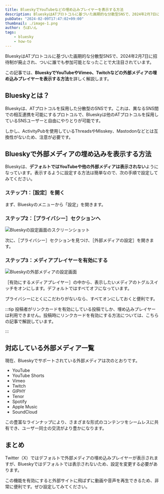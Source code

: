 ```yaml
---
title: BlueskyでYouTubeなどの埋め込みプレイヤーを表示する方法
description: BlueskyはATプロトコルに基づいた画期的な分散型SNSで、2024年2月7日に招待制が廃止され、ついに誰でも参加可能となったことで大注目されています。この記事では、BlueskyでYouTubeやVimeo、Twitchなどの外部メディアの埋め込みプレイヤーを表示する方法を詳しく解説します。
pubDate: "2024-02-09T17:47:02+09:00"
thumbnail: ./image-1.png
author: ろぼいん
tags:
    - bluesky
    - how-to
---
```



BlueskyはATプロトコルに基づいた画期的な分散型SNSで、2024年2月7日に招待制が廃止され、ついに誰でも参加可能となったことで大注目されています。

この記事では、**BlueskyでYouTubeやVimeo、Twitchなどの外部メディアの埋め込みプレイヤーを表示する方法**を詳しく解説します。

## Blueskyとは？

Blueskyは、ATプロトコルを採用した分散型のSNSです。これは、異なるSNS間での相互連携を可能にするプロトコルで、Blueskyは他のATプロトコルを採用しているSNSユーザーと自由にやりとりが可能です。

しかし、ActivityPubを使用しているThreadsやMisskey、Mastodonなどとは互換性がないため、注意が必要です。

## Blueskyで外部メディアの埋め込みを表示する方法

Blueskyは、**デフォルトではYouTubeや他の外部メディアは表示されない**ようになっています。表示するように設定する方法は簡単なので、次の手順で設定してみてください。

### ステップ1：［設定］を開く

まず、Blueskyのメニューから「設定」を開きます。

### ステップ2：［プライバシー］セクションへ

![Blueskyの設定画面のスクリーンショット](./image.png)

次に、［プライバシー］セクションを見つけ、［外部メディアの設定］を開きます。

### ステップ3：メディアプレイヤーを有効にする

![Blueskyの外部メディアの設定画面](./image-1.png)

［有効にするメディアプレイヤー］の中から、表示したいメディアのトグルスイッチをオンにします。デフォルトではすべてオフになっています。

プライバシーにとくにこだわりがないなら、すべてオンにしておくと便利です。

:::tip
投稿者がリンクカードを有効にしている投稿でしか、埋め込みプレイヤーは利用できません。投稿時にリンクカードを有効にする方法については、こちらの記事で解説しています。

<ArticleCard link="/article/2024/02/09/how-to-add-link-card-to-bluesky-post/" />
:::

## 対応している外部メディア一覧

現在、Blueskyでサポートされている外部メディアは次のとおりです。

- YouTube
- YouTube Shorts
- Vimeo
- Twitch
- GIPHY
- Tenor
- Spotify
- Apple Music
- SoundCloud

この豊富なラインナップにより、さまざまな形式のコンテンツをシームレスに共有でき、ユーザー同士の交流がより豊かになります。

## まとめ

Twitter（X）ではデフォルトで外部メディアの埋め込みプレイヤーが表示されますが、Blueskyではデフォルトでは表示されないため、設定を変更する必要があります。

この機能を有効にすると外部サイトに飛ばずに動画や音声を再生できるため、非常に便利です。ぜひ設定してみてください。
